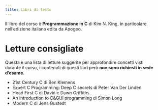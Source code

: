 ```yaml
---
title: Libri di testo
---
```


Il libro del corso è **Programmazione in C** di Kim N. King, in particolare nell'edizione italiana edita da Apogeo.

# Letture consigliate

::: {.callout-note}
Questa è una lista di letture suggerite per approfondire concetti visti durante il corso, i contenuti di questi libri però **non sono richiesti in sede d'esame**.
:::

- 21st Century C di Ben Klemens
- Expert C Programming: Deep C secrets di Peter Van Der Linden
- Head First C di David e Dawn Griffiths
- An introduction to C&GUI programming di Simon Long
- Modern C di Jens Gustedt
